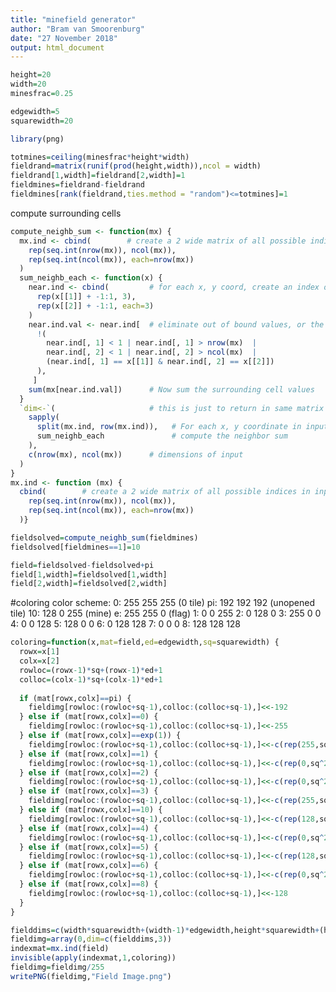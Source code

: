---
title: "minefield generator"
author: "Bram van Smoorenburg"
date: "27 November 2018"
output: html_document
---

```{r}
height=20
width=20
minesfrac=0.25
```

```{r}
edgewidth=5
squarewidth=20
```

```{r}
library(png)
```

```{r}
totmines=ceiling(minesfrac*height*width)
fieldrand=matrix(runif(prod(height,width)),ncol = width)
fieldrand[1,width]=fieldrand[2,width]=1
fieldmines=fieldrand-fieldrand
fieldmines[rank(fieldrand,ties.method = "random")<=totmines]=1
```

compute surrounding cells
```{r}
compute_neighb_sum <- function(mx) {
  mx.ind <- cbind(        # create a 2 wide matrix of all possible indices in input
    rep(seq.int(nrow(mx)), ncol(mx)), 
    rep(seq.int(ncol(mx)), each=nrow(mx))
  )
  sum_neighb_each <- function(x) {
    near.ind <- cbind(         # for each x, y coord, create an index of all surrounding values
      rep(x[[1]] + -1:1, 3),
      rep(x[[2]] + -1:1, each=3)
    )
    near.ind.val <- near.ind[  # eliminate out of bound values, or the actual x,y coord itself
      !(
        near.ind[, 1] < 1 | near.ind[, 1] > nrow(mx)  |
        near.ind[, 2] < 1 | near.ind[, 2] > ncol(mx)  |
        (near.ind[, 1] == x[[1]] & near.ind[, 2] == x[[2]])
      ),
     ]
    sum(mx[near.ind.val])      # Now sum the surrounding cell values
  }
  `dim<-`(                     # this is just to return in same matrix format as input
    sapply(
      split(mx.ind, row(mx.ind)),   # For each x, y coordinate in input mx
      sum_neighb_each               # compute the neighbor sum
    ),
    c(nrow(mx), ncol(mx))      # dimensions of input
  )  
}
mx.ind <- function (mx) {
  cbind(        # create a 2 wide matrix of all possible indices in input
    rep(seq.int(nrow(mx)), ncol(mx)), 
    rep(seq.int(ncol(mx)), each=nrow(mx))
  )}
```

```{r}
fieldsolved=compute_neighb_sum(fieldmines)
fieldsolved[fieldmines==1]=10
```

```{r}
field=fieldsolved-fieldsolved+pi
field[1,width]=fieldsolved[1,width]
field[2,width]=fieldsolved[2,width]
```

#coloring
color scheme:
0:  255 255 255 (0 tile)
pi: 192 192 192 (unopened tile)
10: 128   0 255 (mine)
e: 255 255   0 (flag)
1:    0   0 255
2:    0 128   0
3:  255   0   0
4:    0   0 128
5:  128   0   0
6:    0 128 128
7:    0   0   0
8:  128 128 128

```{r}
coloring=function(x,mat=field,ed=edgewidth,sq=squarewidth) {
  rowx=x[1]
  colx=x[2]
  rowloc=(rowx-1)*sq+(rowx-1)*ed+1
  colloc=(colx-1)*sq+(colx-1)*ed+1
  
  if (mat[rowx,colx]==pi) {
    fieldimg[rowloc:(rowloc+sq-1),colloc:(colloc+sq-1),]<<-192
  } else if (mat[rowx,colx]==0) {
    fieldimg[rowloc:(rowloc+sq-1),colloc:(colloc+sq-1),]<<-255
  } else if (mat[rowx,colx]==exp(1)) {
    fieldimg[rowloc:(rowloc+sq-1),colloc:(colloc+sq-1),]<<-c(rep(255,sq^2),rep(255,sq^2),rep(0,sq^2))
  } else if (mat[rowx,colx]==1) {
    fieldimg[rowloc:(rowloc+sq-1),colloc:(colloc+sq-1),]<<-c(rep(0,sq^2),rep(0,sq^2),rep(255,sq^2))
  } else if (mat[rowx,colx]==2) {
    fieldimg[rowloc:(rowloc+sq-1),colloc:(colloc+sq-1),]<<-c(rep(0,sq^2),rep(128,sq^2),rep(0,sq^2))
  } else if (mat[rowx,colx]==3) {
    fieldimg[rowloc:(rowloc+sq-1),colloc:(colloc+sq-1),]<<-c(rep(255,sq^2),rep(0,sq^2),rep(0,sq^2))
  } else if (mat[rowx,colx]==10) {
    fieldimg[rowloc:(rowloc+sq-1),colloc:(colloc+sq-1),]<<-c(rep(128,sq^2),rep(0,sq^2),rep(255,sq^2))
  } else if (mat[rowx,colx]==4) {
    fieldimg[rowloc:(rowloc+sq-1),colloc:(colloc+sq-1),]<<-c(rep(0,sq^2),rep(0,sq^2),rep(128,sq^2))
  } else if (mat[rowx,colx]==5) {
    fieldimg[rowloc:(rowloc+sq-1),colloc:(colloc+sq-1),]<<-c(rep(128,sq^2),rep(0,sq^2),rep(0,sq^2))
  } else if (mat[rowx,colx]==6) {
    fieldimg[rowloc:(rowloc+sq-1),colloc:(colloc+sq-1),]<<-c(rep(0,sq^2),rep(128,sq^2),rep(128,sq^2))
  } else if (mat[rowx,colx]==8) {
    fieldimg[rowloc:(rowloc+sq-1),colloc:(colloc+sq-1),]<<-128
  }
}
```

```{r}
fielddims=c(width*squarewidth+(width-1)*edgewidth,height*squarewidth+(height-1)*edgewidth)
fieldimg=array(0,dim=c(fielddims,3))
indexmat=mx.ind(field)
invisible(apply(indexmat,1,coloring))
fieldimg=fieldimg/255
writePNG(fieldimg,"Field Image.png")
```
